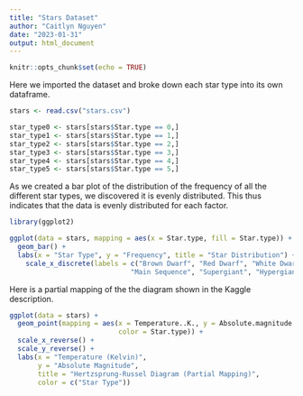 ---
title: "Stars Dataset"
author: "Caitlyn Nguyen"
date: "2023-01-31"
output: html_document
---

```{r setup, include=FALSE}
knitr::opts_chunk$set(echo = TRUE)
```

Here we imported the dataset and broke down each star type into its own 
dataframe.

```{r}
stars <- read.csv("stars.csv")

star_type0 <- stars[stars$Star.type == 0,]
star_type1 <- stars[stars$Star.type == 1,]
star_type2 <- stars[stars$Star.type == 2,]
star_type3 <- stars[stars$Star.type == 3,]
star_type4 <- stars[stars$Star.type == 4,]
star_type5 <- stars[stars$Star.type == 5,]
```

As we created a bar plot of the distribution of the frequency of all the
different star types, we discovered it is evenly distributed. This thus
indicates that the data is evenly distributed for each factor.

```{r}
library(ggplot2)

ggplot(data = stars, mapping = aes(x = Star.type, fill = Star.type)) +
  geom_bar() +
  labs(x = "Star Type", y = "Frequency", title = "Star Distribution") +
    scale_x_discrete(labels = c("Brown Dwarf", "Red Dwarf", "White Dwarf", 
                              "Main Sequence", "Supergiant", "Hypergiant"))
```
Here is a partial mapping of the the diagram shown in the Kaggle description. 
```{r}
ggplot(data = stars) +
  geom_point(mapping = aes(x = Temperature..K., y = Absolute.magnitude.Mv.,
                           color = Star.type)) +
  scale_x_reverse() +
  scale_y_reverse() +
  labs(x = "Temperature (Kelvin)",
       y = "Absolute Magnitude",
       title = "Hertzsprung-Russel Diagram (Partial Mapping)",
       color = c("Star Type"))
```

